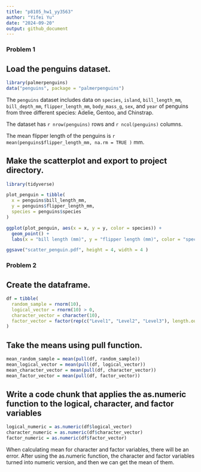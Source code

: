 ```yaml
---
title: "p8105_hw1_yy3563"
author: "Yifei Yu"
date: "2024-09-20"
output: github_document
---
```


### Problem 1

## Load the penguins dataset.

```r
library(palmerpenguins)
data("penguins", package = "palmerpenguins")
```

The `penguins` dataset includes data on `species`, `island`, `bill_length_mm`, `bill_depth_mm`, `flipper_length_mm`, `body_mass_g`, `sex`, and `year` of penguins from three different species: Adelie, Gentoo, and Chinstrap. 

The dataset has `r nrow(penguins)` rows and `r ncol(penguins)` columns. 

The mean flipper length of the penguins is `r mean(penguins$flipper_length_mm, na.rm = TRUE )` mm.

## Make the scatterplot and export to project directory.

```r
library(tidyverse)

plot_penguin = tibble(
  x = penguins$bill_length_mm,
  y = penguins$flipper_length_mm,
  species = penguins$species
)

ggplot(plot_penguin, aes(x = x, y = y, color = species)) + 
  geom_point() +
  labs(x = "bill length (mm)", y = "flipper length (mm)", color = "species")

ggsave("scatter_penguin.pdf", height = 4, width = 4 )
```


### Problem 2

## Create the dataframe.

```r
df = tibble(
  random_sample = rnorm(10),
  logical_vector = rnorm(10) > 0,
  character_vector = character(10),
  factor_vector = factor(rep(c("Level1", "Level2", "Level3"), length.out = 10))
)
```

## Take the means using pull function.

```r
mean_random_sample = mean(pull(df, random_sample))
mean_logical_vector = mean(pull(df, logical_vector))
mean_character_vector = mean(pull(df, character_vector))
mean_factor_vector = mean(pull(df, factor_vector))
```

## Write a code chunk that applies the as.numeric function to the logical, character, and factor variables

```r
logical_numeric = as.numeric(df$logical_vector)
character_numeric = as.numeric(df$character_vector)
factor_numeric = as.numeric(df$factor_vector)
```

When calculating mean for character and factor variables, there will be an error. After using the as.numeric function, the character and factor variables turned into numeric version, and then we can get the mean of them. 